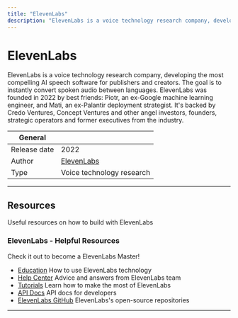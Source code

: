 ```yaml
---
title: "ElevenLabs"
description: "ElevenLabs is a voice technology research company, developing the most compelling AI speech software for publishers and creators."
---
```


# ElevenLabs

ElevenLabs is a voice technology research company, developing the most compelling AI speech software for publishers and creators. 
The goal is to instantly convert spoken audio between languages.
ElevenLabs was founded in 2022 by best friends: Piotr, an ex-Google machine learning engineer, and Mati, an ex-Palantir deployment strategist. 
It's backed by Credo Ventures, Concept Ventures and other angel investors, founders, strategic operators and former executives from the industry.

| General      |                                        |
| ------------ | -------------------------------------- |
| Release date | 2022                                   |
| Author       | [ElevenLabs](https://elevenLabs.io)    |
| Type         | Voice technology research              |

---

## Resources

Useful resources on how to build with ElevenLabs

<TechTutorials/>

### ElevenLabs - Helpful Resources

Check it out to become a ElevenLabs Master!

- [Education](https://beta.elevenlabs.io/education) How to use ElevenLabs technology
- [Help Center](https://help.elevenlabs.io/hc/en-us) Advice and answers from ElevenLabs team
- [Tutorials](https://beta.elevenlabs.io/tutorials) Learn how to make the most of ElevenLabs
- [API Docs](https://api.elevenlabs.io/docs) API docs for developers
- [ElevenLabs GitHub](https://github.com/elevenLabs) ElevenLabs's open-source repositories

---
